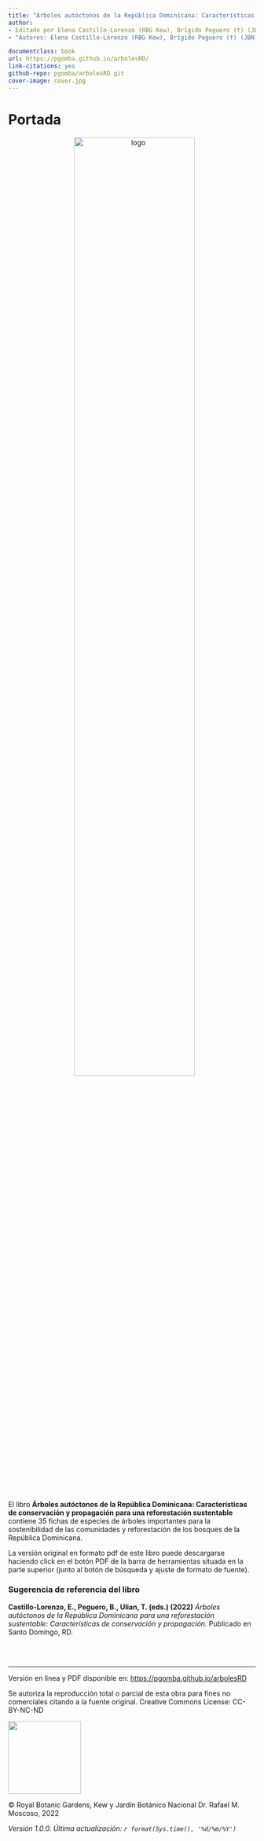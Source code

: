 ---
title: "Árboles autóctonos de la República Dominicana: Características de conservación y propagación para una reforestación sustentable"
author: 
- Editado por Elena Castillo-Lorenzo (RBG Kew), Brígido Peguero (†) (JBN) y Tiziana Ulian (RBG Kew).
- "Autores: Elena Castillo-Lorenzo (RBG Kew), Brígido Peguero (†) (JBN), Francisco Jiménez (JBN), Wilkin Encarnación (JBN), Pablo Gómez Barreiro (RBG Kew), Teodoro Clase (JBN), Ricardo García (JBN) y Tiziana Ulian (RBG Kew)."

documentclass: book
url: https://pgomba.github.io/arbolesRD/
link-citations: yes
github-repo: pgomba/arbolesRD.git
cover-image: cover.jpg
---

# Portada {.unnumbered}

<center>

<img src="cover.jpg" alt="logo" style="padding-right:10px;padding-left:20px;width:70%"/>

</center>

<br>

El libro **Árboles autóctonos de la República Dominicana: Características de conservación y propagación para una reforestación sustentable** contiene 35 fichas de especies de árboles importantes para la sostenibilidad de las comunidades y reforestación de los bosques de la República Dominicana.

La versión original en formato pdf de este libro puede descargarse haciendo click en el botón PDF de la barra de herramientas situada en la parte superior (junto al botón de búsqueda y ajuste de formato de fuente).

### Sugerencia de referencia del libro {.unlisted .unnumbered}

**Castillo-Lorenzo, E., Peguero, B., Ulian, T. (eds.) (2022)** *Árboles autóctonos de la República Dominicana para una reforestación sustentable: Características de conservación y propagación.* Publicado en Santo Domingo, RD.

<br>
<br>

------------------------------------------------------------------------

Versión en linea y PDF disponible en: <https://pgomba.github.io/arbolesRD>

Se autoriza la reproducción total o parcial de esta obra para fines no comerciales citando a la fuente original. Creative Commons License: CC-BY-NC-ND

![](figures/ccl.jpg){width="148"}

© Royal Botanic Gardens, Kew y Jardín Botánico Nacional Dr. Rafael M. Moscoso, 2022

*Versión 1.0.0. Última actualización: `r format(Sys.time(), '%d/%m/%Y')`*
